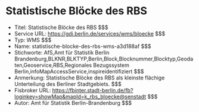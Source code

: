 # Statistische Blöcke des RBS
- Titel: Statistische Blöcke des RBS $$$
- Service URL: https://gdi.berlin.de/services/wms/bloecke $$$
- Typ: WMS $$$
- Name: statistische-blocke-des-rbs-wms-a3d188af $$$
- Stichworte: AfS,Amt für Statistik Berlin Brandenburg,BLKNR,BLKTYP,Berlin,Block,Blocknummer,Blocktyp,Geodaten,Geoservice,RBS,Regionales Bezugssystem Berlin,infoMapAccessService,inspireidentifiziert $$$
- Anmerkung: Statistische Blöcke des RBS als kleinste flächige Unterteilung des Berliner Stadtgebiets. $$$
- Fisbroker URL: https://fbinter.stadt-berlin.de/fb?loginkey=showMap&mapId=k_rbs_bloecke@senstadt $$$
- Autor: Amt für Statistik Berlin-Brandenburg $$$
